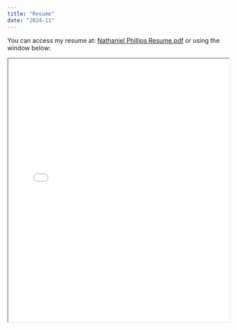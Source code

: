 ```yaml
---
title: "Resume"
date: "2024-11"
---
```


You can access my resume at: [Nathaniel Phillips Resume.pdf](assets/Nathaniel Phillips Resume.pdf) or using the window below:

<iframe src="assets/Nathaniel Phillips Resume.pdf" width="100%" height="600px"></iframe>

